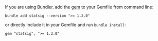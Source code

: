 If you are using Bundler, add the [gem](https://rubygems.org/gems/statsig) to your Gemfile from command line:

```shell
bundle add statsig --version ">= 1.3.0"
```

or directly include it in your Gemfile and run `bundle install`:

```shell
gem "statsig", ">= 1.3.0"
```
